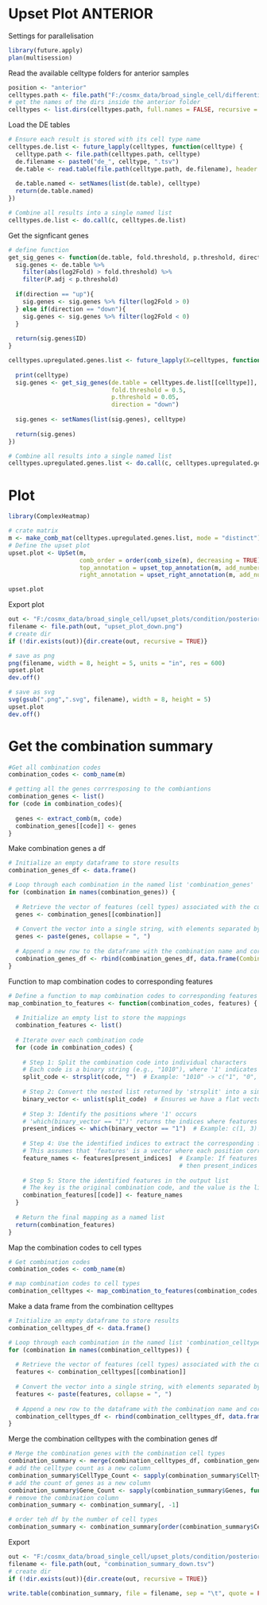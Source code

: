 # Upset Plot ANTERIOR

Settings for parallelisation

```r
library(future.apply)
plan(multisession)
```

Read the available celltype folders for anterior samples

```r
position <- "anterior"
celltypes.path <- file.path("F:/cosmx_data/broad_single_cell/differential_expression/condition", position)
# get the names of the dirs inside the anterior folder
celltypes <- list.dirs(celltypes.path, full.names = FALSE, recursive = FALSE)
```

Load the DE tables

```r
# Ensure each result is stored with its cell type name
celltypes.de.list <- future_lapply(celltypes, function(celltype) {
  celltype.path <- file.path(celltypes.path, celltype)
  de.filename <- paste0("de_", celltype, ".tsv")
  de.table <- read.table(file.path(celltype.path, de.filename), header = TRUE, sep = "\t", stringsAsFactors = FALSE)
  
  de.table.named <- setNames(list(de.table), celltype)
  return(de.table.named)
})

# Combine all results into a single named list
celltypes.de.list <- do.call(c, celltypes.de.list)
```

Get the signficant genes

```r

# define function 
get_sig_genes <- function(de.table, fold.threshold, p.threshold, direction){
  sig.genes <- de.table %>% 
    filter(abs(log2Fold) > fold.threshold) %>% 
    filter(P.adj < p.threshold)
  
  if(direction == "up"){
    sig.genes <- sig.genes %>% filter(log2Fold > 0)
  } else if(direction == "down"){
    sig.genes <- sig.genes %>% filter(log2Fold < 0)
  }
  
  return(sig.genes$ID)
}

celltypes.upregulated.genes.list <- future_lapply(X=celltypes, function(celltype){
  
  print(celltype)
  sig.genes <- get_sig_genes(de.table = celltypes.de.list[[celltype]], 
                             fold.threshold = 0.5, 
                             p.threshold = 0.05, 
                             direction = "down")
  
  sig.genes <- setNames(list(sig.genes), celltype)
  
  return(sig.genes)
})

# Combine all results into a single named list
celltypes.upregulated.genes.list <- do.call(c, celltypes.upregulated.genes.list)

```

# Plot

```r
library(ComplexHeatmap)

# crate matrix
m <- make_comb_mat(celltypes.upregulated.genes.list, mode = "distinct")
# Define the upset plot
upset.plot <- UpSet(m, 
                    comb_order = order(comb_size(m), decreasing = TRUE),
                    top_annotation = upset_top_annotation(m, add_numbers = TRUE),
                    right_annotation = upset_right_annotation(m, add_numbers =TRUE))

upset.plot
```

Export plot

```r
out <- "F:/cosmx_data/broad_single_cell/upset_plots/condition/posterior"
filename <- file.path(out, "upset_plot_down.png")
# create dir
if (!dir.exists(out)){dir.create(out, recursive = TRUE)}

# save as png
png(filename, width = 8, height = 5, units = "in", res = 600)
upset.plot
dev.off()

# save as svg
svg(gsub(".png",".svg", filename), width = 8, height = 5)
upset.plot
dev.off()

```

# Get the combination summary

```r

#Get all combination codes
combination_codes <- comb_name(m)

# getting all the genes corrresposing to the combiantions
combination_genes <- list()
for (code in combination_codes){
  
  genes <- extract_comb(m, code)
  combination_genes[[code]] <- genes
}

```

Make combination genes a df

```r
# Initialize an empty dataframe to store results
combination_genes_df <- data.frame()

# Loop through each combination in the named list 'combination_genes'
for (combination in names(combination_genes)) {
  
  # Retrieve the vector of features (cell types) associated with the current combination
  genes <- combination_genes[[combination]]
  
  # Convert the vector into a single string, with elements separated by commas
  genes <- paste(genes, collapse = ", ")
  
  # Append a new row to the dataframe with the combination name and corresponding cell types
  combination_genes_df <- rbind(combination_genes_df, data.frame(Combination = combination, Genes = genes))
}
```

Function to map combination codes to corresponding features

```r

# Define a function to map combination codes to corresponding features
map_combination_to_features <- function(combination_codes, features) {
  
  # Initialize an empty list to store the mappings
  combination_features <- list()
  
  # Iterate over each combination code
  for (code in combination_codes) {
    
    # Step 1: Split the combination code into individual characters
    # Each code is a binary string (e.g., "1010"), where '1' indicates the presence of a feature.
    split_code <- strsplit(code, "")  # Example: "1010" -> c("1", "0", "1", "0")
    
    # Step 2: Convert the nested list returned by 'strsplit' into a simple character vector
    binary_vector <- unlist(split_code)  # Ensures we have a flat vector (Example: c("1", "0", "1", "0"))
    
    # Step 3: Identify the positions where '1' occurs
    # 'which(binary_vector == "1")' returns the indices where features are present.
    present_indices <- which(binary_vector == "1")  # Example: c(1, 3) for "1010"
    
    # Step 4: Use the identified indices to extract the corresponding feature names
    # This assumes that 'features' is a vector where each position corresponds to a feature.
    feature_names <- features[present_indices]  # Example: If features = c("Feature1", "Feature2", "Feature3", "Feature4"),
                                                # then present_indices = c(1, 3) results in feature_names = c("Feature1", "Feature3").
    
    # Step 5: Store the identified features in the output list
    # The key is the original combination code, and the value is the list of matching features.
    combination_features[[code]] <- feature_names
  }
  
  # Return the final mapping as a named list
  return(combination_features)
}

```

Map the combination codes to cell types

```r
# Get combination codes
combination_codes <- comb_name(m)

# map combination codes to cell types
combination_celltypes <- map_combination_to_features(combination_codes, celltypes)

```

Make a data frame from the combination celltypes

```r
# Initialize an empty dataframe to store results
combination_celltypes_df <- data.frame()

# Loop through each combination in the named list 'combination_celltypes'
for (combination in names(combination_celltypes)) {
  
  # Retrieve the vector of features (cell types) associated with the current combination
  features <- combination_celltypes[[combination]]
  
  # Convert the vector into a single string, with elements separated by commas
  features <- paste(features, collapse = ", ")
  
  # Append a new row to the dataframe with the combination name and corresponding cell types
  combination_celltypes_df <- rbind(combination_celltypes_df, data.frame(Combination = combination, CellTypes = features))
}

```

Merge the combination celltypes with the combination genes df

```r
# Merge the combination genes with the combination cell types
combination_summary <- merge(combination_celltypes_df, combination_genes_df, by = "Combination")
# add the celltype count as a new column
combination_summary$CellType_Count <- sapply(combination_summary$CellTypes, function(x) length(unlist(strsplit(x, ", "))))
# add the count of genes as a new column 
combination_summary$Gene_Count <- sapply(combination_summary$Genes, function(x) length(unlist(strsplit(x, ", "))))
# remove the combination column
combination_summary <- combination_summary[, -1]

# order teh df by the number of cell types
combination_summary <- combination_summary[order(combination_summary$CellType_Count, decreasing = TRUE), ]


```

Export

```r
out <- "F:/cosmx_data/broad_single_cell/upset_plots/condition/posterior"
filename <- file.path(out, "combination_summary_down.tsv")
# create dir
if (!dir.exists(out)){dir.create(out, recursive = TRUE)}

write.table(combination_summary, file = filename, sep = "\t", quote = FALSE, row.names = FALSE)

```
